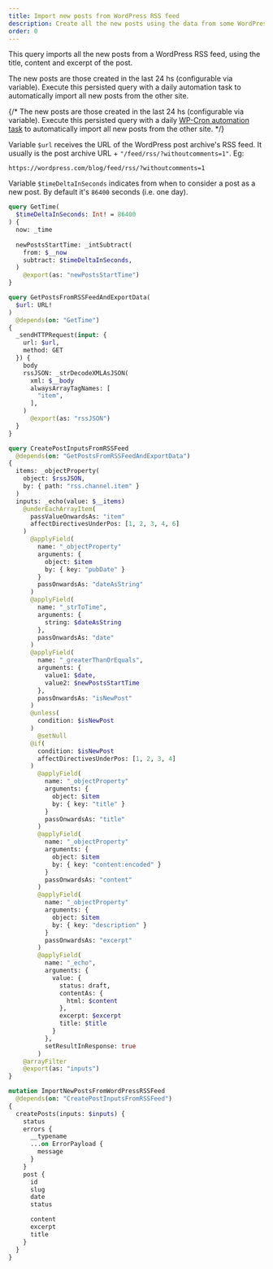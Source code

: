 ```yaml
---
title: Import new posts from WordPress RSS feed
description: Create all the new posts using the data from some WordPress RSS feed
order: 0
---
```


This query imports all the new posts from a WordPress RSS feed, using the title, content and excerpt of the post.

The new posts are those created in the last 24 hs (configurable via variable). Execute this persisted query with a daily automation task to automatically import all new posts from the other site.

{/* The new posts are those created in the last 24 hs (configurable via variable). Execute this persisted query with a daily [WP-Cron automation task](/extensions-reference/automation#wp-cron) to automatically import all new posts from the other site. */}

Variable `$url` receives the URL of the WordPress post archive's RSS feed. It usually is the post archive URL + `"/feed/rss/?withoutcomments=1"`. Eg:

```apacheconf
https://wordpress.com/blog/feed/rss/?withoutcomments=1
```

Variable `$timeDeltaInSeconds` indicates from when to consider a post as a new post. By default it's `86400` seconds (i.e. one day).

```graphql
query GetTime(
  $timeDeltaInSeconds: Int! = 86400
) {
  now: _time
  
  newPostsStartTime: _intSubtract(
    from: $__now
    subtract: $timeDeltaInSeconds,
  )
    @export(as: "newPostsStartTime")
}

query GetPostsFromRSSFeedAndExportData(
  $url: URL!
)
  @depends(on: "GetTime")
{
  _sendHTTPRequest(input: {
    url: $url,
    method: GET
  }) {
    body
    rssJSON: _strDecodeXMLAsJSON(
      xml: $__body
      alwaysArrayTagNames: [
        "item",
      ],
    )
      @export(as: "rssJSON")
  }
}

query CreatePostInputsFromRSSFeed
  @depends(on: "GetPostsFromRSSFeedAndExportData")
{
  items: _objectProperty(
    object: $rssJSON,
    by: { path: "rss.channel.item" }
  )
  inputs: _echo(value: $__items)
    @underEachArrayItem(
      passValueOnwardsAs: "item"
      affectDirectivesUnderPos: [1, 2, 3, 4, 6]
    )
      @applyField(
        name: "_objectProperty"
        arguments: {
          object: $item
          by: { key: "pubDate" }
        }
        passOnwardsAs: "dateAsString"
      )
      @applyField(
        name: "_strToTime",
        arguments: {
          string: $dateAsString
        },
        passOnwardsAs: "date"
      )
      @applyField(
        name: "_greaterThanOrEquals",
        arguments: {
          value1: $date,
          value2: $newPostsStartTime
        },
        passOnwardsAs: "isNewPost"
      )
      @unless(
        condition: $isNewPost
      )
        @setNull
      @if(
        condition: $isNewPost
        affectDirectivesUnderPos: [1, 2, 3, 4]
      )
        @applyField(
          name: "_objectProperty"
          arguments: {
            object: $item
            by: { key: "title" }
          }
          passOnwardsAs: "title"
        )
        @applyField(
          name: "_objectProperty"
          arguments: {
            object: $item
            by: { key: "content:encoded" }
          }
          passOnwardsAs: "content"
        )
        @applyField(
          name: "_objectProperty"
          arguments: {
            object: $item
            by: { key: "description" }
          }
          passOnwardsAs: "excerpt"
        )
        @applyField(
          name: "_echo",
          arguments: {
            value: {
              status: draft,
              contentAs: {
                html: $content
              },
              excerpt: $excerpt
              title: $title
            }
          },
          setResultInResponse: true
        )
    @arrayFilter
    @export(as: "inputs")
}

mutation ImportNewPostsFromWordPressRSSFeed
  @depends(on: "CreatePostInputsFromRSSFeed")
{
  createPosts(inputs: $inputs) {
    status
    errors {
      __typename
      ...on ErrorPayload {
        message
      }
    }
    post {
      id
      slug
      date
      status

      content
      excerpt
      title
    }
  }
}
```
